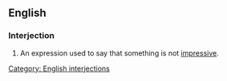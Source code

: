 ==English==

===Interjection===
{{en-intj|pos=[[whoop]]-[[de]]-[[do]]}}

# {{US}} An expression used to say that something is not [[impressive]].

[[Category: English interjections]]